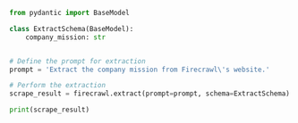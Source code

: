 ```python Python
from pydantic import BaseModel

class ExtractSchema(BaseModel):
    company_mission: str


# Define the prompt for extraction
prompt = 'Extract the company mission from Firecrawl\'s website.'

# Perform the extraction
scrape_result = firecrawl.extract(prompt=prompt, schema=ExtractSchema)

print(scrape_result)